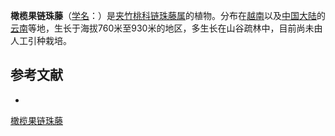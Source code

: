 {{Speciesbox
| name = 橄榄果链珠藤
| status = 
| status_system = 
| image =
| genus = Alyxia
| species = balansae
| authority = Pitard in Lec.
}}

'''橄榄果链珠藤'''（[[学名|学名]]：{{lang|la|''Alyxia balansae''}}）是[[夹竹桃科|夹竹桃科]][[链珠藤属|链珠藤属]]的植物。分布在[[越南|越南]]以及[[中国大陆|中国大陆]]的[[云南|云南]]等地，生长于海拔760米至930米的地区，多生长在山谷疏林中，目前尚未由人工引种栽培。

== 参考文献 ==
<div class="references-small">
* {{cite web| url =http://www.bioinfo.cn/db05/KmzwSpecies.php?action=view&id=30445| title =橄榄果链珠藤| work =《中国高等植物数据库全库》| publisher =中国科学院微生物研究所| author =昆明植物研究所| accessdate =2009-02-26| deadurl =yes| archiveurl =https://web.archive.org/web/20160305044725/http://www.bioinfo.cn/db05/KmzwSpecies.php?action=view&id=30445| archivedate =2016-03-05}}
</div>
{{Taxonbar|from=Q11121824}}

[[Category:念珠藤属|橄榄果链珠藤]]


{{植物小作品}}